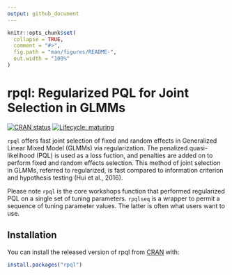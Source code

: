 ```yaml
---
output: github_document
---
```


<!-- README.md is generated from README.Rmd. Please edit that file -->

```r
knitr::opts_chunk$set(
  collapse = TRUE,
  comment = "#>",
  fig.path = "man/figures/README-",
  out.width = "100%"
)
```
# rpql: Regularized PQL for Joint Selection in GLMMs

<!-- badges: start -->
[![CRAN status](https://www.r-pkg.org/badges/version/rpql)](https://cran.r-project.org/package=rpql)
[![Lifecycle: maturing](https://img.shields.io/badge/lifecycle-maturing-blue.svg)](https://www.tidyverse.org/lifecycle/#maturing)
<!-- badges: end -->

`rpql` offers fast joint selection of fixed and random effects in
Generalized Linear Mixed Model (GLMMs) via regularization. The penalized
quasi-likelihood (PQL) is used as a loss fuction, and penalties are added
on to perform fixed and random effects selection. This method of joint
selection in GLMMs, referred to regularized, is fast compared to
information criterion and hypothesis testing (Hui et al., 2016).

Please note `rpql` is the core workshops function that performed
regularized PQL on a single set of tuning parameters. `rpqlseq` is a
wrapper to permit a sequence of tuning parameter values. The latter is often
what users want to use.


## Installation

You can install the released version of rpql from [CRAN](https://CRAN.R-project.org) with:

``` r
install.packages("rpql")
```

<!-- And the development version from [GitHub](https://github.com/) with: -->

<!-- ``` r -->
<!-- # install.packages("devtools") -->
<!-- devtools::install_github("emitanaka/rpql") -->
<!-- ``` -->
